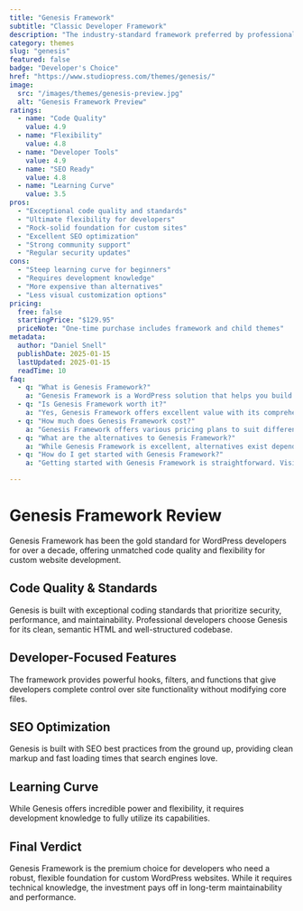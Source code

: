 ```yaml
---
title: "Genesis Framework"
subtitle: "Classic Developer Framework"
description: "The industry-standard framework preferred by professional developers for building robust, custom WordPress websites with exceptional coding standards."
category: themes
slug: "genesis"
featured: false
badge: "Developer's Choice"
href: "https://www.studiopress.com/themes/genesis/"
image:
  src: "/images/themes/genesis-preview.jpg"
  alt: "Genesis Framework Preview"
ratings:
  - name: "Code Quality"
    value: 4.9
  - name: "Flexibility"
    value: 4.8
  - name: "Developer Tools"
    value: 4.9
  - name: "SEO Ready"
    value: 4.8
  - name: "Learning Curve"
    value: 3.5
pros:
  - "Exceptional code quality and standards"
  - "Ultimate flexibility for developers"
  - "Rock-solid foundation for custom sites"
  - "Excellent SEO optimization"
  - "Strong community support"
  - "Regular security updates"
cons:
  - "Steep learning curve for beginners"
  - "Requires development knowledge"
  - "More expensive than alternatives"
  - "Less visual customization options"
pricing:
  free: false
  startingPrice: "$129.95"
  priceNote: "One-time purchase includes framework and child themes"
metadata:
  author: "Daniel Snell"
  publishDate: 2025-01-15
  lastUpdated: 2025-01-15
  readTime: 10
faq:
  - q: "What is Genesis Framework?"
    a: "Genesis Framework is a WordPress solution that helps you build and optimize your website with powerful features and excellent performance."
  - q: "Is Genesis Framework worth it?"
    a: "Yes, Genesis Framework offers excellent value with its comprehensive feature set, regular updates, and reliable support. It's a solid investment for serious WordPress users."
  - q: "How much does Genesis Framework cost?"
    a: "Genesis Framework offers various pricing plans to suit different needs. Check their official website for current pricing and special offers."
  - q: "What are the alternatives to Genesis Framework?"
    a: "While Genesis Framework is excellent, alternatives exist depending on your specific needs. Consider your requirements for features, budget, and ease of use when comparing options."
  - q: "How do I get started with Genesis Framework?"
    a: "Getting started with Genesis Framework is straightforward. Visit their official website, choose a plan that fits your needs, and follow their setup documentation or tutorials."

---
```


# Genesis Framework Review

Genesis Framework has been the gold standard for WordPress developers for over a decade, offering unmatched code quality and flexibility for custom website development.

## Code Quality & Standards

Genesis is built with exceptional coding standards that prioritize security, performance, and maintainability. Professional developers choose Genesis for its clean, semantic HTML and well-structured codebase.

## Developer-Focused Features

The framework provides powerful hooks, filters, and functions that give developers complete control over site functionality without modifying core files.

## SEO Optimization

Genesis is built with SEO best practices from the ground up, providing clean markup and fast loading times that search engines love.

## Learning Curve

While Genesis offers incredible power and flexibility, it requires development knowledge to fully utilize its capabilities.

## Final Verdict

Genesis Framework is the premium choice for developers who need a robust, flexible foundation for custom WordPress websites. While it requires technical knowledge, the investment pays off in long-term maintainability and performance.